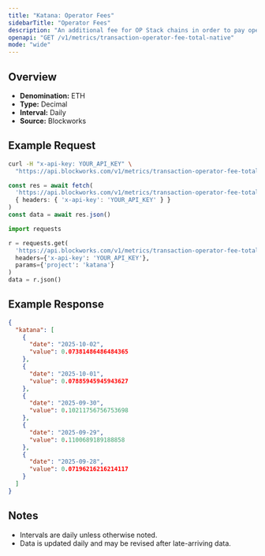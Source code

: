 ```yaml
---
title: "Katana: Operator Fees"
sidebarTitle: "Operator Fees"
description: "An additional fee for OP Stack chains in order to pay operators, such as provers and verfiers, for their work and is included as part of the transaction fee"
openapi: "GET /v1/metrics/transaction-operator-fee-total-native"
mode: "wide"
---
```


## Overview

- **Denomination:** ETH
- **Type:** Decimal
- **Interval:** Daily
- **Source:** Blockworks

## Example Request

<CodeGroup>

```bash cURL
curl -H "x-api-key: YOUR_API_KEY" \
  "https://api.blockworks.com/v1/metrics/transaction-operator-fee-total-native?project=katana"
```

```typescript TypeScript
const res = await fetch(
  'https://api.blockworks.com/v1/metrics/transaction-operator-fee-total-native?project=katana',
  { headers: { 'x-api-key': 'YOUR_API_KEY' } }
)
const data = await res.json()
```

```python Python
import requests

r = requests.get(
  'https://api.blockworks.com/v1/metrics/transaction-operator-fee-total-native',
  headers={'x-api-key': 'YOUR_API_KEY'},
  params={'project': 'katana'}
)
data = r.json()
```

</CodeGroup>

## Example Response

```json
{
  "katana": [
    {
      "date": "2025-10-02",
      "value": 0.07381486486484365
    },
    {
      "date": "2025-10-01",
      "value": 0.07885945945943627
    },
    {
      "date": "2025-09-30",
      "value": 0.10211756756753698
    },
    {
      "date": "2025-09-29",
      "value": 0.1100689189188858
    },
    {
      "date": "2025-09-28",
      "value": 0.07196216216214117
    }
  ]
}
```

## Notes
- Intervals are daily unless otherwise noted.
- Data is updated daily and may be revised after late-arriving data.